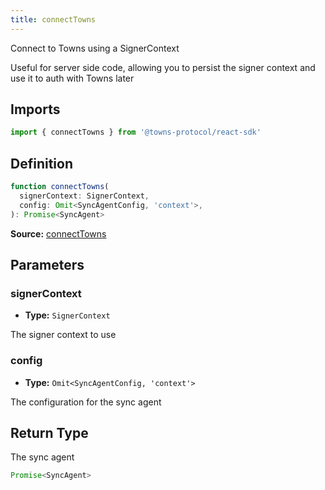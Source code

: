 ```yaml
---
title: connectTowns
---
```

Connect to Towns using a SignerContext

Useful for server side code, allowing you to persist the signer context and use it to auth with Towns later

## Imports

```ts
import { connectTowns } from '@towns-protocol/react-sdk'
```

## Definition

```ts
function connectTowns(
  signerContext: SignerContext,
  config: Omit<SyncAgentConfig, 'context'>,
): Promise<SyncAgent>
```

**Source:** [connectTowns](https://github.com/towns-protocol/towns/blob/main/packages/react-sdk/src/connectTowns.ts)

## Parameters

### signerContext

- **Type:** `SignerContext`

The signer context to use

### config

- **Type:** `Omit<SyncAgentConfig, 'context'>`

The configuration for the sync agent

## Return Type

The sync agent

```ts
Promise<SyncAgent>
```
